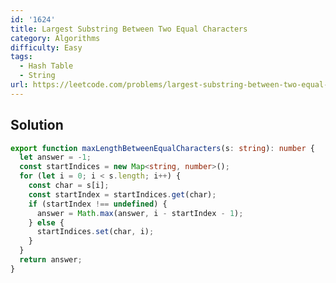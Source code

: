```yaml
---
id: '1624'
title: Largest Substring Between Two Equal Characters
category: Algorithms
difficulty: Easy
tags:
  - Hash Table
  - String
url: https://leetcode.com/problems/largest-substring-between-two-equal-characters
---
```


## Solution

```typescript filename="solution.ts" copy
export function maxLengthBetweenEqualCharacters(s: string): number {
  let answer = -1;
  const startIndices = new Map<string, number>();
  for (let i = 0; i < s.length; i++) {
    const char = s[i];
    const startIndex = startIndices.get(char);
    if (startIndex !== undefined) {
      answer = Math.max(answer, i - startIndex - 1);
    } else {
      startIndices.set(char, i);
    }
  }
  return answer;
}
```
